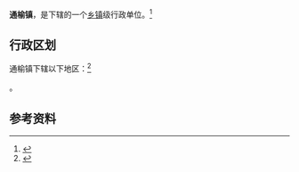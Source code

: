 {{中国乡级行政区|32/09/22/104/000}}

'''通榆镇'''，是{{PRC admin/fullname|32/09/22/104/000|3}}下辖的一个[[乡镇|乡镇]]级行政单位。<ref>{{PRC admin/ref sgc|{{PRC admin/parent|32/09/22/104/000}}}}</ref>

== 行政区划 ==

通榆镇下辖以下地区：<ref>{{PRC admin/ref sgc|32/09/22/104/000}}</ref>

{{PRC admin/children|32/09/22/104/000}}。

== 参考资料 ==

{{reflist}}

{{行政区划小作品}}
{{PRC admin/navcat|32/09/22/104/000}}